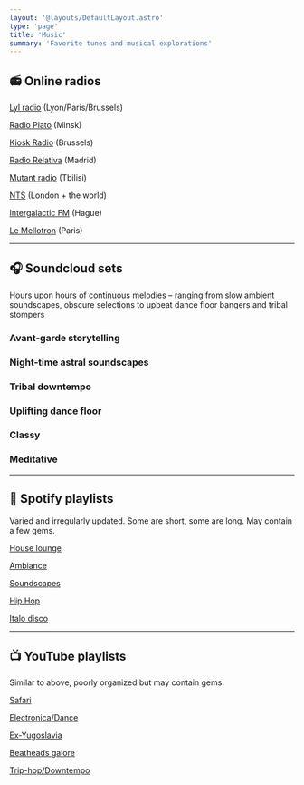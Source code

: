 ```yaml
---
layout: '@layouts/DefaultLayout.astro'
type: 'page'
title: 'Music'
summary: 'Favorite tunes and musical explorations'
---
```


<Headline title="Music" summary="Favorite tunes and musical explorations" />

## 📻️ Online radios

[Lyl radio](https://lyl.live/) (Lyon/Paris/Brussels)

[Radio Plato](https://radioplato.by/) (Minsk)

[Kiosk Radio](https://kioskradio.com/) (Brussels)

[Radio Relativa](https://radiorelativa.eu/) (Madrid)

[Mutant radio](https://mutantradio.net/) (Tbilisi)

[NTS](https://www.nts.live/) (London + the world)

[Intergalactic FM](https://www.intergalactic.fm/) (Hague)

[Le Mellotron](https://www.lemellotron.com/) (Paris)

---

## 🎧 Soundcloud sets

Hours upon hours of continuous melodies – ranging from slow ambient soundscapes, obscure selections to upbeat dance floor bangers and tribal stompers

### Avant-garde storytelling

<Soundcloud url="https://soundcloud.com/iljapanic/sets/storytelling" />

### Night-time astral soundscapes

<Soundcloud url="https://soundcloud.com/iljapanic/sets/astral" />

### Tribal downtempo

<Soundcloud url="https://soundcloud.com/iljapanic/sets/chillrave" />

### Uplifting dance floor

<Soundcloud url="https://soundcloud.com/iljapanic/sets/uplifting-dance" />

### Classy

<Soundcloud url="https://soundcloud.com/iljapanic/sets/classy" />

### Meditative

<Soundcloud url="https://soundcloud.com/iljapanic/sets/meditative" />

---

## 🎵 Spotify playlists

Varied and irregularly updated. Some are short, some are long. May contain a few gems.

[House lounge](https://open.spotify.com/playlist/4DRs46okgAQxHMjc5WrQ2g?si=fe04e46dda6e47b4)

[Ambiance](https://open.spotify.com/playlist/4TCxqifCxs1xKBBUpOuHNZ?si=3c72155827184c38)

[Soundscapes](https://open.spotify.com/playlist/61cIhAKh3KsxrtvaoU8AAo?si=46bb7a643c544084)

[Hip Hop](https://open.spotify.com/playlist/2ngY4gFDsiaAx8VNpCoWXV?si=0a417faeca1249e3)

[Italo disco](https://open.spotify.com/playlist/3KeN8TOVhHdbXUxsdhqs3Z?si=577e5ffbd0424a17)

---

## 📺 YouTube playlists

Similar to above, poorly organized but may contain gems.

[Safari](https://youtube.com/playlist?list=PLi74s5iUj-iPVLHl-ToCNMq_daB5Wg2Vt)

[Electronica/Dance](https://youtube.com/playlist?list=PLi74s5iUj-iMcrqlL1ed1fN8kq1QUI7cZ)

[Ex-Yugoslavia](https://youtube.com/playlist?list=PLi74s5iUj-iPviCgywp-Wj6ZhdD9UjLX2)

[Beatheads galore](https://youtube.com/playlist?list=PLi74s5iUj-iN9AqC0CUhxWeG4uL5OSoSf)

[Trip-hop/Downtempo](https://youtube.com/playlist?list=PLi74s5iUj-iMxzLuITm_cV1_aho-equUf)
